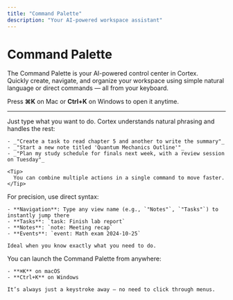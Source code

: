 ```yaml
---
title: "Command Palette"
description: "Your AI-powered workspace assistant"
---
```


# Command Palette

The Command Palette is your AI-powered control center in Cortex.  
Quickly create, navigate, and organize your workspace using simple natural language or direct commands — all from your keyboard.

Press **⌘K** on Mac or **Ctrl+K** on Windows to open it anytime.

---

<AccordionGroup>

  <Accordion title="Natural Language Commands" icon="sparkles">
    Just type what you want to do. Cortex understands natural phrasing and handles the rest:
    
    - _"Create a task to read chapter 5 and another to write the summary"_  
    - _"Start a new note titled 'Quantum Mechanics Outline'"_  
    - _"Plan my study schedule for finals next week, with a review session on Tuesday"_
    
    <Tip>
      You can combine multiple actions in a single command to move faster.
    </Tip>
  </Accordion>

  <Accordion title="Direct Commands & Navigation" icon="terminal">
    For precision, use direct syntax:
    
    - **Navigation**: Type any view name (e.g., `"Notes"`, `"Tasks"`) to instantly jump there  
    - **Tasks**: `task: Finish lab report`  
    - **Notes**: `note: Meeting recap`  
    - **Events**: `event: Math exam 2024-10-25`
    
    Ideal when you know exactly what you need to do.
  </Accordion>

  <Accordion title="Open with a Shortcut" icon="keyboard">
    You can launch the Command Palette from anywhere:
    
    - **⌘K** on macOS  
    - **Ctrl+K** on Windows
    
    It’s always just a keystroke away — no need to click through menus.
  </Accordion>

</AccordionGroup>